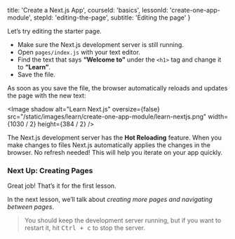 
  title: 'Create a Next.js App',
  courseId: 'basics',
  lessonId: 'create-one-app-module',
  stepId: 'editing-the-page',
  subtitle: 'Editing the page'
}

Let’s try editing the starter page.

- Make sure the Next.js development server is still running.
- Open `pages/index.js` with your text editor.
- Find the text that says **“Welcome to”** under the `<h1>` tag and change it to **“Learn”**.
- Save the file.

As soon as you save the file, the browser automatically reloads and updates the page with the new text:

<Image
  shadow
  alt="Learn Next.js"
  oversize={false}
  src="/static/images/learn/create-one-app-module/learn-nextjs.png"
  width={1030 / 2}
  height={384 / 2}
/>

The Next.js development server has the **Hot Reloading** feature. When you make changes to files Next.js automatically applies the changes in the browser. No refresh needed! This will help you iterate on your app quickly.

### Next Up: Creating Pages

Great job! That’s it for the first lesson.

In the next lesson, we’ll talk about _creating more pages and navigating between pages_.

> You should keep the development server running, but if you want to restart it, hit <kbd>Ctrl + c</kbd> to stop the server.

